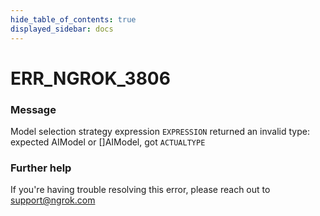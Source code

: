 ```yaml
---
hide_table_of_contents: true
displayed_sidebar: docs
---
```



# ERR_NGROK_3806

### Message

Model selection strategy expression `EXPRESSION` returned an invalid type: expected AIModel or []AIModel, got `ACTUALTYPE`

<ErrorDetails error="err_ngrok_3806" />

### Further help

If you're having trouble resolving this error, please reach out to [support@ngrok.com](mailto:support@ngrok.com?subject=Help%20with%20ERR_NGROK_3806)
